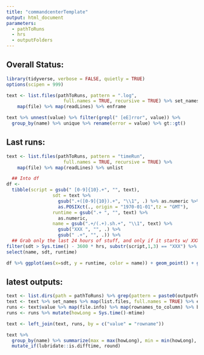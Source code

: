 ```yaml
---
title: "commandcenterTemplate"
output: html_document
parameters:
  - pathToRuns
  - hrs
  - outputFolders
---
```


## Overall Status:
```r
library(tidyverse, verbose = FALSE, quietly = TRUE)
options(scipen = 999)
```

```r
text <- list.files(pathToRuns, pattern = ".log",
                     full.names = TRUE, recursive = TRUE) %>% set_names %>% 
    map(file) %>% map(readLines) %>% enframe

text %>% unnest(value) %>% filter(grepl(" [eE]rror", value)) %>% 
  group_by(name) %>% unique %>% rename(error = value) %>% gt::gt()
```

## Last runs:
```r
text <- list.files(pathToRuns, pattern = "timeRun",
                     full.names = TRUE, recursive = TRUE) %>%
    map(file) %>% map(readLines) %>% unlist

  ## Into df
df <-
  tibble(script = gsub(" [0-9]{10}.+", "", text),
                 sdt = text %>%
                   gsub(".+([0-9]{10}).+", "\\1", .) %>% as.numeric %>%
                   as.POSIXct(., origin = "1970-01-01",tz = "GMT"),
                 runtime = gsub(".+ ", "", text) %>%
                   as.numeric,
                 name = gsub(".+/(.+).sh.+", "\\1", text) %>%
                   gsub("XXX ", "", .) %>%
                   gsub(" .+", "", .)) %>%
  ## Grab only the last 24 hours of stuff, and only if it starts w/ XXX:
filter(sdt > Sys.time() - 3600 * hrs, substr(script,1,3) == "XXX") %>%
select(name, sdt, runtime)

df %>% ggplot(aes(x=sdt, y = runtime, color = name)) + geom_point() + geom_line()
```

## latest outputs:
```r
text <- list.dirs(path = pathToRuns) %>% grep(pattern = paste0(outputFolders, "$"), value = TRUE)
text <- text %>% set_names %>% map(list.files, full.names = TRUE) %>% enframe %>% unnest(value)
runs <- text$value %>% map(file.info) %>% map(rownames_to_column) %>% bind_rows 
runs <- runs %>% mutate(howLong = Sys.time()-mtime)

text <- left_join(text, runs, by = c("value" = "rowname"))

text %>% 
  group_by(name) %>% summarize(max = max(howLong), min = min(howLong), mean = mean(howLong)) %>% 
  mutate_if(lubridate::is.difftime, round)
```

